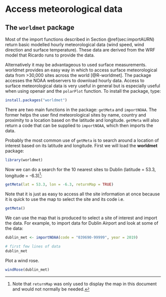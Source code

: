# Access meteorological data  {#sec:worldmet} 

## The `worldmet` package

Most of the import functions described in Section \@ref(sec:importAURN) return basic modelled hourly meteorological data (wind speed, wind direction and surface temperature). These data are derived from the WRF model that Ricardo runs to provide the data. 

Alternatively it may be advantageous to used surface measurements. [worldmet]{.pkg} provides an easy way in which to access surface
meteorological data from >30,000 sites across the world [@R-worldmet]. The package
accesses the NOAA webservers to download hourly data. Access to
surface meteorological data is very useful in general but is
especially useful when using [openair]{.pkg} and the `polarPlot`
function. To install the package, type:

```r
install.packages("worldmet")
```

There are two main functions in the package: `getMeta` and
`importNOAA`. The former helps the user find meteorological sites by
name, country and proximity to a location based on the latitude and
longitude. `getMeta` will also return a code that can be supplied to
`importNOAA`, which then imports the data.

Probably the most common use of `getMeta` is to search around a
location of interest based on its latitude and longitude. First we
will load the **worldmet** package:

```r
library(worldmet)
```

Now we can do a search for the 10 nearest sites to Dublin (latitude =
53.3, longitude = -6.3)^[Note that `returnMap` was only used to display the map in this document and would not normally be needed.]:

```r
getMeta(lat = 53.3, lon = -6.3, returnMap = TRUE)
```

Note that it is just as easy to access all the site information at once because it is quick to use the map to select the site and its code i.e.

```r
getMeta()
```

We can use the map that is produced to select a site of interest and
import the data. For example, to import data for Dublin Airport and look at some of the data:

```r
dublin_met <- importNOAA(code = "039690-99999", year = 2019)

# first few lines of data
dublin_met
```

Plot a wind rose.

```r
windRose(dublin_met)
```


